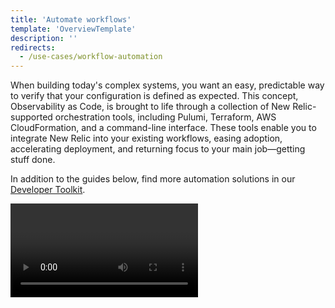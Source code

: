 ```yaml
---
title: 'Automate workflows'
template: 'OverviewTemplate'
description: ''
redirects:
  - /use-cases/workflow-automation
---
```


<Intro>

When building today's complex systems, you want an easy, predictable way to verify that your configuration is defined as expected. This concept, Observability as Code, is brought to life through a collection of New Relic-supported orchestration tools, including Pulumi, Terraform, AWS CloudFormation, and a command-line interface. These tools enable you to integrate New Relic into your existing workflows, easing adoption, accelerating deployment, and returning focus to your main job&mdash;getting stuff done.

In addition to the guides below, find more automation solutions in our [Developer Toolkit](https://newrelic.github.io/developer-toolkit/).

<Video id="6uw3tu0d23" type="wistia" />

</Intro>
